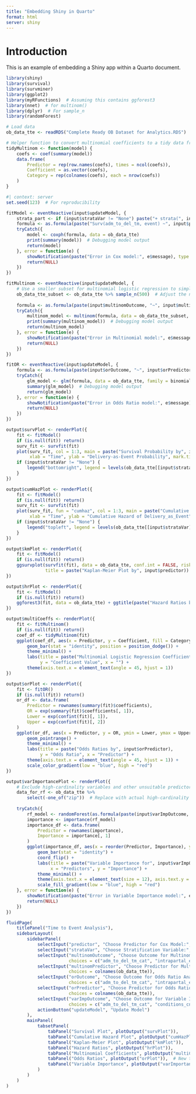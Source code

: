 ```yaml
---
title: "Embedding Shiny in Quarto"
format: html
server: shiny
---
```


# Introduction

This is an example of embedding a Shiny app within a Quarto document.

```r
library(shiny)
library(survival)
library(survminer)
library(ggplot2)
library(myRFunctions)  # Assuming this contains ggforest3
library(nnet)  # for multinom()
library(dplyr)  # For sample_n
library(randomForest)

# Load data
ob_data_tte <- readRDS("Complete Ready OB Dataset for Analytics.RDS")

# Helper function to convert multinomial coefficients to a tidy data frame
tidyMultinom <- function(model) {
    coefs <- coef(summary(model))
    data.frame(
        Predictor = rep(row.names(coefs), times = ncol(coefs)),
        Coefficient = as.vector(coefs),
        Category = rep(colnames(coefs), each = nrow(coefs))
    )
}

```

```r
#| context: server
set.seed(123)  # For reproducibility

fitModel <- eventReactive(input$updateModel, {
    strata_part <- if (input$strataVar != "None") paste("+ strata(", input$strataVar, ")", sep="") else ""
    formula <- as.formula(paste("Surv(adm_to_del_tm, event) ~", input$predictor, strata_part))
    tryCatch({
        model <- coxph(formula, data = ob_data_tte)
        print(summary(model))  # Debugging model output
        return(model)
    }, error = function(e) {
        showNotification(paste("Error in Cox model:", e$message), type = "error")
        return(NULL)
    })
})

fitMultinom <- eventReactive(input$updateModel, {
    # Use a smaller subset for multinomial logistic regression to simplify computation
    ob_data_tte_subset <- ob_data_tte %>% sample_n(500)  # Adjust the number as needed
    
    formula <- as.formula(paste(input$multinomOutcome, "~", input$multinomPredictor))
    tryCatch({
        multinom_model <- multinom(formula, data = ob_data_tte_subset, maxit = 100)
        print(summary(multinom_model))  # Debugging model output
        return(multinom_model)
    }, error = function(e) {
        showNotification(paste("Error in Multinomial model:", e$message), type = "error")
        return(NULL)
    })
})

fitOR <- eventReactive(input$updateModel, {
    formula <- as.formula(paste(input$orOutcome, "~", input$orPredictor))
    tryCatch({
        glm_model <- glm(formula, data = ob_data_tte, family = binomial)
        summary(glm_model)  # Debugging model output
        return(glm_model)
    }, error = function(e) {
        showNotification(paste("Error in Odds Ratio model:", e$message), type = "error")
        return(NULL)
    })
})

output$survPlot <- renderPlot({
    fit <- fitModel()
    if (is.null(fit)) return()
    surv_fit <- survfit(fit)
    plot(surv_fit, col = 1:3, main = paste("Survival Probability by", input$predictor),
         xlab = "Time", ylab = "Delivery-as-Event Probability", mark.time = TRUE)
    if (input$strataVar != "None") {
        legend("bottomright", legend = levels(ob_data_tte[[input$strataVar]]), col = 1:3, lty = 1)
    }
})

output$cumHazPlot <- renderPlot({
    fit <- fitModel()
    if (is.null(fit)) return()
    surv_fit <- survfit(fit)
    plot(surv_fit, fun = "cumhaz", col = 1:3, main = paste("Cumulative Hazard by", input$predictor),
         xlab = "Time", ylab = "Cumulative Hazard of Delivery_as_Event", mark.time = TRUE)
    if (input$strataVar != "None") {
        legend("topleft", legend = levels(ob_data_tte[[input$strataVar]]), col = 1:3, lty = 1)
    }
})

output$kmPlot <- renderPlot({
    fit <- fitModel()
    if (is.null(fit)) return()
    ggsurvplot(survfit(fit), data = ob_data_tte, conf.int = FALSE, risk.table = TRUE, fun = "event",
               title = paste("Kaplan-Meier Plot by", input$predictor))
})

output$hrPlot <- renderPlot({
    fit <- fitModel()
    if (is.null(fit)) return()
    ggforest3(fit, data = ob_data_tte) + ggtitle(paste("Hazard Ratios by", input$predictor))
})

output$multiCoeffs <- renderPlot({
    fit <- fitMultinom()
    if (is.null(fit)) return()
    coef_df <- tidyMultinom(fit)
    ggplot(coef_df, aes(x = Predictor, y = Coefficient, fill = Category)) +
        geom_bar(stat = "identity", position = position_dodge()) +
        theme_minimal() +
        labs(title = paste("Multinomial Logistic Regression Coefficients by", input$multinomPredictor),
             y = "Coefficient Value", x = "") +
        theme(axis.text.x = element_text(angle = 45, hjust = 1))
})

output$orPlot <- renderPlot({
    fit <- fitOR()
    if (is.null(fit)) return()
    or_df <- data.frame(
        Predictor = rownames(summary(fit)$coefficients),
        OR = exp(summary(fit)$coefficients[, 1]),
        Lower = exp(confint(fit)[, 1]),
        Upper = exp(confint(fit)[, 2])
    )
    ggplot(or_df, aes(x = Predictor, y = OR, ymin = Lower, ymax = Upper, color = OR)) +
        geom_pointrange() +
        theme_minimal() +
        labs(title = paste("Odds Ratios by", input$orPredictor),
             y = "Odds Ratio", x = "Predictor") +
        theme(axis.text.x = element_text(angle = 45, hjust = 1)) +
        scale_color_gradient(low = "blue", high = "red")
})

output$varImportancePlot <- renderPlot({
    # Exclude high-cardinality variables and other unsuitable predictors
    data_for_rf <- ob_data_tte %>%
        select(-one_of("zip"))  # Replace with actual high-cardinality variable names
    
    tryCatch({
        rf_model <- randomForest(as.formula(paste(input$varImpOutcome, "~ .")), data = data_for_rf)
        importance <- importance(rf_model)
        importance_df <- data.frame(
            Predictor = rownames(importance),
            Importance = importance[, 1]
        )
        ggplot(importance_df, aes(x = reorder(Predictor, Importance), y = Importance, fill = Importance)) +
            geom_bar(stat = "identity") +
            coord_flip() +
            labs(title = paste("Variable Importance for", input$varImpOutcome),
                 x = "Predictors", y = "Importance") +
            theme_minimal() +
            theme(axis.text.x = element_text(size = 12), axis.text.y = element_text(size = 12)) +
            scale_fill_gradient(low = "blue", high = "red")
    }, error = function(e) {
        showNotification(paste("Error in Variable Importance model:", e$message), type = "error")
        return(NULL)
    })
})

```

```r
fluidPage(
    titlePanel("Time to Event Analysis"),
    sidebarLayout(
        sidebarPanel(
            selectInput("predictor", "Choose Predictor for Cox Model:", choices = colnames(ob_data_tte)),
            selectInput("strataVar", "Choose Stratification Variable:", choices = c("None", colnames(ob_data_tte))),
            selectInput("multinomOutcome", "Choose Outcome for Multinomial Logistic Regression:", 
                        choices = c("adm_to_del_tm_cat", "intrapartal_events", "conditions_cnsldt")),
            selectInput("multinomPredictor", "Choose Predictor for Multinomial Logistic Regression:", 
                        choices = colnames(ob_data_tte)),
            selectInput("orOutcome", "Choose Outcome for Odds Ratio Analysis:", 
                        choices = c("adm_to_del_tm_cat", "intrapartal_events", "conditions_cnsldt")),
            selectInput("orPredictor", "Choose Predictor for Odds Ratio Analysis:", 
                        choices = colnames(ob_data_tte)),
            selectInput("varImpOutcome", "Choose Outcome for Variable Importance:", 
                        choices = c("adm_to_del_tm_cat", "conditions_cnsldt", "cluster", "delivery_cnsldt")),
            actionButton("updateModel", "Update Model")
        ),
        mainPanel(
            tabsetPanel(
                tabPanel("Survival Plot", plotOutput("survPlot")),
                tabPanel("Cumulative Hazard Plot", plotOutput("cumHazPlot")),
                tabPanel("Kaplan-Meier Plot", plotOutput("kmPlot")),
                tabPanel("Hazard Ratios", plotOutput("hrPlot")),
                tabPanel("Multinomial Coefficients", plotOutput("multiCoeffs")),
                tabPanel("Odds Ratios", plotOutput("orPlot")),  # New tab for Odds Ratios
                tabPanel("Variable Importance", plotOutput("varImportancePlot"))  # New tab for variable importance
            )
        )
    )
)

```

